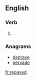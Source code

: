 ==English==

===Verb===
{{head|en}}

# {{en-past of|repave}}

===Anagrams===
* [[deprave#English|deprave]]
* [[pervade#English|pervade]]

[[fr:repaved]]